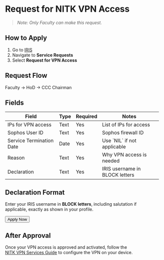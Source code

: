   

# Request for NITK VPN Access


> *Note: Only Faculty can make this request.*


## How to Apply

1. Go to [IRIS](https://iris.nitk.ac.in/)
2. Navigate to **Service Requests**
3. Select **Request for VPN Access**

## Request Flow

Faculty → HoD → CCC Chairman

## Fields

<Table>
  <Thead>
    <Tr>
      <Th>Field</Th>
      <Th>Type</Th>
      <Th>Required</Th>
      <Th>Notes</Th>
    </Tr>
  </Thead>
  <Tbody>
    <Tr>
      <Td>IPs for VPN access</Td>
      <Td>Text</Td>
      <Td>Yes</Td>
      <Td>List of IPs for access</Td>
    </Tr>
    <Tr>
      <Td>Sophos User ID</Td>
      <Td>Text</Td>
      <Td>Yes</Td>
      <Td>Sophos firewall ID</Td>
    </Tr>
    <Tr>
      <Td>Service Termination Date</Td>
      <Td>Date</Td>
      <Td>Yes</Td>
      <Td>Use `NIL` if not applicable</Td>
    </Tr>
    <Tr>
      <Td>Reason</Td>
      <Td>Text</Td>
      <Td>Yes</Td>
      <Td>Why VPN access is needed</Td>
    </Tr>
    <Tr>
      <Td>Declaration</Td>
      <Td>Text</Td>
      <Td>Yes</Td>
      <Td>IRIS username in BLOCK letters</Td>
    </Tr>
  </Tbody>
</Table>

## Declaration Format

Enter your IRIS username in **BLOCK letters**, including salutation if applicable, exactly as shown in your profile.

<div className="mt-8 mb-10 flex justify-center">
  <Button href="https://iris.nitk.ac.in/requests/" size="lg" variant="auto">
    Apply Now
  </Button>
</div>

## After Approval

Once your VPN access is approved and activated, follow the  
[NITK VPN Services Guide](NITK_VPN_Services) to configure the VPN on your device.
